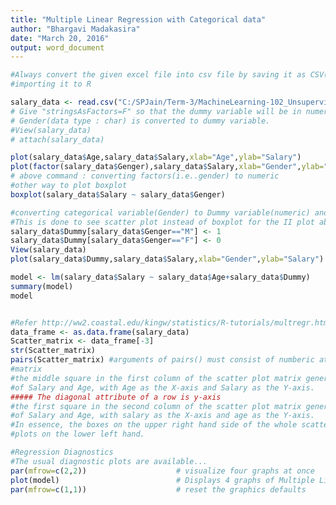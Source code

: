 ---
title: "Multiple Linear Regression with Categorical data"
author: "Bhargavi Madakasira"
date: "March 20, 2016"
output: word_document
---

```{r}

#Always convert the given excel file into csv file by saving it as CSV(comma delimited) format before
#importing it to R

salary_data <- read.csv("C:/SPJain/Term-3/MachineLearning-102_Unsupervised/ML-102_Day2/RegressionData.csv", stringsAsFactors=F)
# Give "stringsAsFactors=F" so that the dummy variable will be in numeric form when categorical variable
# Gender(data type : char) is converted to dummy variable.
#View(salary_data)
# attach(salary_data)

plot(salary_data$Age,salary_data$Salary,xlab="Age",ylab="Salary")
plot(factor(salary_data$Genger),salary_data$Salary,xlab="Gender",ylab="Salary") #boxplot
# above command : converting factors(i.e..gender) to numeric
#other way to plot boxplot
boxplot(salary_data$Salary ~ salary_data$Genger)

#converting categorical variable(Gender) to Dummy variable(numeric) and adding this column to salary_data
#This is done to see scatter plot instead of boxplot for the II plot above
salary_data$Dummy[salary_data$Genger=="M"] <- 1
salary_data$Dummy[salary_data$Genger=="F"] <- 0
View(salary_data)
plot(salary_data$Dummy,salary_data$Salary,xlab="Gender",ylab="Salary")

model <- lm(salary_data$Salary ~ salary_data$Age+salary_data$Dummy)
summary(model)
model


#Refer http://ww2.coastal.edu/kingw/statistics/R-tutorials/multregr.html for plots
data_frame <- as.data.frame(salary_data)
Scatter_matrix <- data_frame[-3]
str(Scatter_matrix)
pairs(Scatter_matrix) #arguments of pairs() must consist of numberic attributes.Generates scatter_plot
#matrix
#the middle square in the first column of the scatter plot matrix generated is an individual scatterplot
#of Salary and Age, with Age as the X-axis and Salary as the Y-axis.
##### The diagonal attribute of a row is y-axis
#the first square in the second column of the scatter plot matrix generated is an individual scatterplot
#of Salary and Age, with salary as the X-axis and age as the Y-axis.
#In essence, the boxes on the upper right hand side of the whole scatterplot are mirror images of the 
#plots on the lower left hand.

#Regression Diagnostics
#The usual diagnostic plots are available... 
par(mfrow=c(2,2))                    # visualize four graphs at once
plot(model)                          # Displays 4 graphs of Multiple Linear Regression(MLR)
par(mfrow=c(1,1))                    # reset the graphics defaults




```


